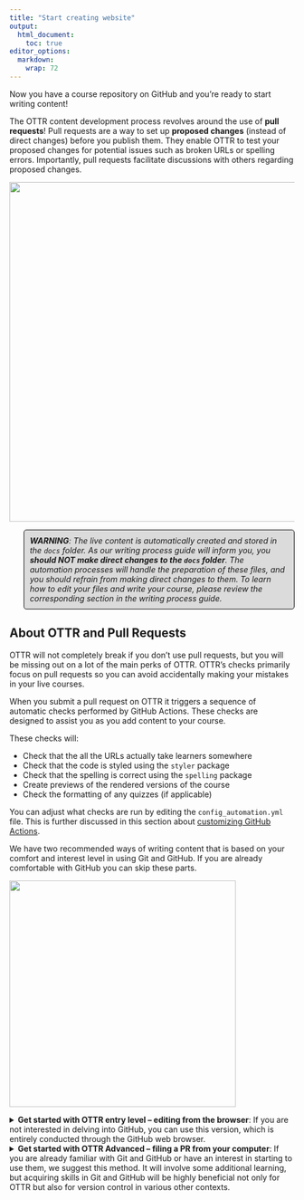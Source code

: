 ```yaml
---
title: "Start creating website"
output:
  html_document:
    toc: true
editor_options:
  markdown:
    wrap: 72
---
```



<style>
p.comment {
background-color: #DBDBDB;
padding: 10px;
border: 1px solid black;
margin-left: 25px;
border-radius: 5px;
font-style: italic;
}
</style>


Now you have a course repository on GitHub and you're ready to start writing content!

The OTTR content development process revolves around the use of
**pull requests**! Pull requests are a way to set up
**proposed changes** (instead of direct changes) before you publish
them. They enable OTTR to test your proposed changes for
potential issues such as broken URLs or spelling errors. Importantly, pull requests
facilitate discussions with others regarding proposed changes.

<img src="resources/images/pull_request_model.jpg" width=600px">

<p class="comment">
**WARNING**: The live content is automatically created and stored in the `docs` folder. As our writing process guide will inform you, you **should NOT make direct changes to the `docs` folder**. The automation processes will handle the preparation of these files, and you should refrain from making direct changes to them. To learn how to edit your files and write your course, please review the corresponding section in the writing process guide.
</p>

## About OTTR and Pull Requests

OTTR will not completely break if you don't use pull requests, but you will be missing out on a lot of the main perks of OTTR. OTTR's checks primarily focus on pull requests so you can avoid accidentally making your mistakes in your live courses.

When you submit a pull request on OTTR it triggers a sequence of automatic checks performed by GitHub Actions. These checks are designed to assist you as you add content to your course.

These checks will:  

* Check that the all the URLs actually take learners somewhere
* Check that the code is styled using the `styler` package
* Check that the spelling is correct using the `spelling` package
* Create previews of the rendered versions of the course
* Check the formatting of any quizzes (if applicable)

You can adjust what checks are run by editing the
`config_automation.yml` file. This is further discussed in this section
about [customizing GitHub Actions](./customize-robots.html).

We have two recommended ways of writing content that is based on your
comfort and interest level in using Git and GitHub. If you are already comfortable with GitHub you can skip these parts. 

<img src="resources/images/methods_of_writing.jpg" width=400px">

<details><summary>**Get started with OTTR entry level -- editing from the browser**: If you are not interested in delving into GitHub, you can use this version, which is entirely conducted through the GitHub web browser.</summary>

You can edit and add content directly in the GitHub website if you
prefer not to learn Git and GitHub (though we highly recommend it, as
knowing how to use Git/GitHub is a useful skill to integrate into your
workflow -- not just for OTTR).

**1. Create a new branch**

With GitHub in order to keep your OTTR website preserved content and code
is managed through the use of branches. To explain branches we'll mainly
refer to two branches: your `main` branch:

![](resources/images/main_branch.png)

The `main` branch is what your content will be published from and it
will be live to any visitors to your website. You will want to
keep this `main` branch as preserved and well curated as possible!

So when you are ready to add more content you will want to have an
isolated copy of your files to work from that keeps your main branch
safe as you work. You can name the branch you work from whatever you
like -- its recommended you name it something related to the changes you
are working on

![](resources/images/working_branch.png)

To create a new branch through the GitHub website, you will go to your
main repository page, click on the branch changing button that
says `main`.

![](resources/images/branch-button.png)

Type in a name for your new branch; something that relates to the
changes you are making. For the purposes of this example, we'll call
this new branch, `a-new-branch`.

![](resources/images/new-branch.png)

Then click `Create branch: new-changes from main`.

![](resources/images/new-branch-create.png)

Congrats! You've made a new branch. GitHub will automatically show you
your new branch's files (which have been copied from the `main`).

You can tell that you are on the new branch as the left corner branch
tab now says the name of our new branch (`a-new-branch`).

![](resources/images/new-branch-result.png)

Now that we have a copy of all the files from the `main` branch, we can
safely work on them in the `a-new-branch` branch.

![](resources/images/main_branch_safe.png)

Whenever you are making changes, you'll want to check that you are on
your new branch in order to add any new changes to your pull request,
just look at the left upper corner to make sure!

Now let's try making some changes.

**2. Committing changes**

In your OTTR repository, on your new branch, you can now add/edit/rename
currently existing files while protecting your `main` branch. Adding
changes to a branch is called making `commits`.

We will describe how to edit existing files below, however, GitHub has
great information about how to create and remove files. Additionally
GitHub is always making changes, so if our instructions seem out of date,
definitely checkout GitHub's current documentation:

-   [Follow GitHub's instructions about managing files through their
    website
    here](https://docs.github.com/en/repositories/working-with-files/managing-files).

After every edit you make, scroll down and make sure that you choose
`Commit directly to the new-changes branch.`. This will add your changes
to the pull request and thus allowing for these changes to be run
through the OTTR checks.

Then click `Commit changes`. You will need to do this after every change
to add them to your branch.

As an example, we will show a simple change to the file called
`index.Rmd`. Scroll down to the this file and click on this file
name.

![](resources/images/index_file.png)

Now click on the edit button to make a change. Notice that it shows what branch we are working on.

![](resources/images/edit-button.png)

Make an edit, to this file. Maybe by putting in your own website title!

You can preview how it looks by pressing the `Preview changes` button.
Red will indicate new deletions and green will indicate new additions.

![](resources/images/index_preview.png)

Then write a message about what changes you made and press the
`commit changes` button.

![](resources/images/first_edit_commit.png)

Now you are ready to open your pull request.[Jump to section titled 'Open a Pull Request'](#open-a-pull-request)

</details>

<details><summary>**Get started with OTTR Advanced -- filing a PR from your computer**: If you are already familiar with Git and GitHub or have an interest in starting to use them, we suggest this method. It will involve some additional learning, but acquiring skills in Git and GitHub will be highly beneficial not only for OTTR but also for version control in various other contexts. </summary>

If you have an interest in utilizing GitHub (or already possess knowledge in this area), we suggest engaging with GitHub and Git beyond the GitHub website for creating your pull requests.

If you are new to Git and GitHub, it is recommended you use a Git client
to help you manage your branches more easily. Install
[GitKraken](https://www.gitkraken.com/) for a handy way to manage your
website locally. These steps shown here will show you the GitKraken way
of handling files.

If you are not new to GitHub, then we recommend skipping this section
and jumping to the [`Checks on the Pull Request` section](#checks-on-the-pull-requests).

**1. Cloning with Git**

In the GitHub workflow (excluding the Entry-Level writing method), files exist online (remote) and on your computer (local).

![](resources/images/remote.png)

You will need to `clone` the website repository to your own
computer. Having a local copy of the files you are working from makes it
easier to work from. Cloning is just making a local copy on your
computer of the remote version of the project on GitHub.

![](resources/images/cloning.png)

To get started, you will need to clone your website's repository that you
created, as you will be using it for the duration of writing your
website.

To clone a GitHub repository, using GitKraken, first, click
`Clone a repo`. Then, choose where you'd like the repository to be on
your computer using the `Browse` button. You will need to `Copy + Paste`
your new repository's url to where it says `URL`.

![](resources/images/cloning_2.png)

Navigate to your repository on GitHub to copy the URL. Copying and
pasting is advisable because any little typo will inhibit cloning.

Now you are ready to click `Clone the repository`! It will ask you if
you'd like to `Open Now`, click that.

**2. Create a new branch**

Handling branches is where you unleash the real benefit of GitHub, but
it can be confusing at first.

In GitHub, preserving the content and code of your OTTR website is accomplished through the utilization of branches.

To explain branches we'll mainly refer to two branches: your `main`
branch:

![](resources/images/main_branch.png)

The `main` branch is what your content will be published from and it
will be live to any visitors to your website. You will want to
keep this `main` branch as preserved and well curated as possible!

So when you are ready to add more content you will want to have an
isolated copy of your files to work from that keeps your main branch
safe as you work. You can name the branch you work from whatever you
like -- its recommended you name it something related to the changes you
are working on

The best way to get a grasp of what the branches represent is to create
one and start using it.

![](resources/images/a_new_branch_gitkraken.png)

In GitKraken we can create a new branch; this will be your working copy.
First, click the `Branch` button. Next, type in a branch name in the box
that the cursor is blinking in. In our example, we are calling it
`a-new-branch`. Now click `Enter`! Now you have a new branch!

![](resources/images/main_branch_safe.png)

Now we can add/edit/rename currently existing files in our new branch,
knowing that the content and code in the `main` branch is safe.

**3. Committing changes**

Adding changes to a branch is called making `commits`. To modify any
files in a branch we have to first 1) Make our changes as we normally
would and then 2) Commit those changes.

To commit changes, begin by editing a file using your preferred text editor. You can simply double-click a file locally to open it. For this example, the specific change you make doesn't matter much; it can be a small modification that you will easily notice later.

![](resources/images/edit_a_file.png)

If you've made a change to any file in your repository, it will appear
in GitKraken and you can click on it to see the differences.

![](resources/images/add_file.png)

If we want to add these file changes to our current branch, we need to
`commit` them.

![](resources/images/commit_a_file.png)

Great! Now the changes you've made have been added to your local branch.

**4. Pushing changes**

Note that when you've committed your changes locally (on your computer), those changes
won't be on the online version of your repository. To get them to the
remote GitHub copy (the one on [GitHub](https://github.com/)), we will need to `push` your commits.

Now that we have changes committed to our branch we are ready to also
add them to the remote GitHub copy!

![](resources/images/push_changes.png)

To **push** means to add changes that are on your new branch to the
remote branch (internet version on GitHub). The word **origin** just
refers to where your branch is stored on the internet. Choose your
origin in the dropdown menu and click `Submit`.

![](resources/images/push_changes_gitkraken.png)

<details><summary>**Open a pull request**</summary>

After a variable number of commits, your branch, perhaps called
`a-new-branch` or any other new branch you might have made, is a
different version of the original code base that may have a nifty
improvement to it. But our main goal is to add that nifty improvement to
the `main` branch. To start this process of bringing in new changes to
the main curated repository, we will create a **pull request**.

From GitHub:

> Pull requests let you tell others about changes you've pushed to a
> GitHub repository. Once a pull request is sent, interested parties can
> review the set of changes, discuss potential modifications, and even
> push follow-up commits if necessary.

Pull requests are the meat of how code changes and improvements get
reviewed and incorporated! A vast majority of the benefits of
incorporating GitHub into your workflow centers around fully utilizing
the power of pull requests!

![](resources/images/pull_request.png)

Now we can open up a pull request if we go to our GitHub repository on
GitHub. You might need to migrate back to the main page for your
repository and can do so by simply clicking on the blue name of your
repository at the top. Then you will see something like this yellow
banner message, where there is a button that says
`Compare & pull request`.

![](resources/images/open_pr.png)

<details><summary>Click here if you don't see the pull request message!!!</summary>

Note that sometimes if you have used the same branch multiple times you
may need some extra steps to create a pull request. This will involve
first clicking on the branch tab (which may have a different number).

![](resources/images/branch_tab.png)

Then click on the `New Pull Request` button for the branch you want to
work on. Be careful that is the branch you intend.

![](resources/images/new_PR_2.png)

</details>

After you click on `Compare & pull request` you'll be taken to a screen
where you can add information about your changes. After you are done
writing your description, click `Create Pull Request`! (If you don't
have your pull request description *perfect* don't worry about it, you
can always edit it later).

Congrats! You've just opened a pull request! For every set of changes
you'll make to your course, you will want to follow this similar set of
steps.

**In summary, here are the steps involved:**

![](resources/images/summary.png)

</details>

<br>

## OTTR Checks on pull requests

Once your pull request is open, the OTTR GitHub Actions checks will begin. These checks will generate reports as comments on your pull request.

<img src ="https://raw.githubusercontent.com/jhudsl/OTTR_Template/main/resources/screenshots/gha-checks.png" width=400px">

Read these comments to begin addressing the problems with more commits
to your branch.

You can adjust what checks are run by editing the
`config_automation.yml` file. This is further discussed in this section
about [the GitHub
Actions](https://github.com/jhudsl/OTTR_Template/wiki/How-to-set-up-and-customize-GitHub-actions-robots).

If you need more information on failed GitHub actions you can scroll to
the bottom of your pull request where the status of the checks are shown
and click on `Details` for more information. If you are unsure what the
error message means and have trouble addressing it, please [file an
issue on the OTTR_Template repository to get
help](https://github.com/jhudsl/OTTR_Template/issues/new?assignees=cansavvy&labels=bug&template=course-template-problem-report.md).

For more on [what to put in a pull request's description, you can read
this
chapter](https://jhudatascience.org/Adv_Reproducibility_in_Cancer_Informatics/engaging-in-code-review---as-an-author.html).

For more on [how to review a pull request, see this
chapter](https://jhudatascience.org/Adv_Reproducibility_in_Cancer_Informatics/engaging-in-code-review---as-a-reviewer.html).


<p class="comment">
If you encounter situations where a spelling report or URL report doesn't look as expected, you may just need to **refresh the page** or **make another commit** to your pull request.
</p>


<img src="resources/images/summary_2.png" width = 500px>

<br>

## Adding new pages

Adding new chapters to your OTTR websites requires some specific steps in
addition to what we've discussed here.

### Step 1: Add a Rmd/md/quarto file

To add a new file, follow the provided instructions, ensuring that the file is named with a .Rmd extension. Additionally, make sure to add the file to your specific new branch:

-   For the `Entry Level`, [read
    this to add a new file](https://docs.github.com/en/repositories/working-with-files/managing-files/adding-a-file-to-a-repository).
-   For the `Advanced Level`, you'll create this file locally
    using RStudio or a text editor of your choice and follow the steps to add, commit
    and push those to your new branch.


### Step 2: Add the name of your new chapter to your \_site.yml file

As you modify the existing pages in the template website to make them your own, you'll need to adjust your \_site.yml accordingly!

For example, at first your \site.yml file will look like something like this but with more pages.

When you add a new Rmd file for a new page, you will add it in the same format you see here with a `- text:`,`href`, and optionally a `icon`.

The icons you can find at https://fontawesome.com/
Additionally you can learn more about this \_site.yml file from https://rmarkdown.rstudio.com/lesson-13.html

``` yaml
name: My cool ottr website
output_dir: '.'
navbar:
  title: OTTR Web
  left:
  - text: Home
    href: index.html
    icon: fa-home
```

Also in this \_site.yml file you'll find options for customizing the style of your website.
```yaml
output:
  html_document:
    theme: cosmo
    lib_dir: site_libs
    self_contained: no
    highlight: textmate
    css: styles.css
    includes:
       in_header: resources/header.html
```

You can pick easy themes that will change the appearance of your website. You can go https://rpubs.com/ranydc/rmarkdown_themes to see the options.

### Step 3 Commit the \_site.yml file changes to the current branch

Follow the steps for how to commit changes and commit the edits to your
`_site.yml` file to your current branch.


### Step 4 Go to your pull request to see how the checks turn out

Go to your repository and click on the `Pull Request` button in the
navbar.

<br>

## More resources for learning GitHub

- [Using version control with GitHub](https://jhudatascience.org/Adv_Reproducibility_in_Cancer_Informatics/using-version-control-with-github.html)
- [Happy Git and GitHub for the useR](https://happygitwithr.com/)
- [Using Version Control with GitHub](https://jhudatascience.org/Adv_Reproducibility_in_Cancer_Informatics/using-version-control-with-github.html)
- [Using GitHub in a workflow in RStudio](https://hutchdatascience.org/Tools_for_Reproducible_Workflows_in_R/using-github-in-a-workflow.html)
- [GitHub for Data Scientists](https://towardsdatascience.com/introduction-to-github-for-data-scientists-2cf8b9b25fba)
- [GitHub docs about creating a Pull Request](https://docs.github.com/en/pull-requests/collaborating-with-pull-requests/proposing-changes-to-your-work-with-pull-requests/creating-a-pull-request)
- [Making a Pull Request](https://www.atlassian.com/git/tutorials/making-a-pull-request)
